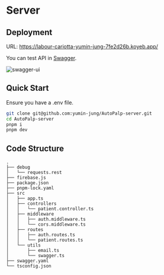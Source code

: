 # Server

## Deployment

URL: https://labour-cariotta-yumin-jung-7fe2d26b.koyeb.app/

You can test API in [Swagger](https://labour-cariotta-yumin-jung-7fe2d26b.koyeb.app/api-docs/).

![swagger-ui](/img/autopalp1/swagger-ui.png)

## Quick Start

Ensure you have a .env file.

```bash copy
git clone git@github.com:yumin-jung/AutoPalp-server.git
cd AutoPalp-server
pnpm i
pnpm dev
```

## Code Structure

```
.
├── debug
│   └── requests.rest
├── firebase.js
├── package.json
├── pnpm-lock.yaml
├── src
│   ├── app.ts
│   ├── controllers
│   │   └── patient.controller.ts
│   ├── middleware
│   │   ├── auth.middleware.ts
│   │   └── cors.middleware.ts
│   ├── routes
│   │   ├── auth.routes.ts
│   │   └── patient.routes.ts
│   └── utils
│       ├── email.ts
│       └── swagger.ts
├── swagger.yaml
└── tsconfig.json
```
